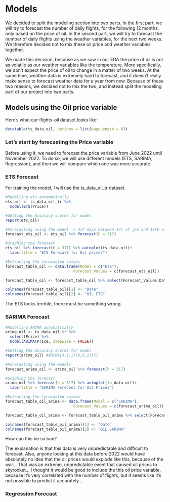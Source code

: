 
# Models 

We decided to split the modeling section into two parts. In the first part, we will try to forecast the number of daily flights, for the following 12 months, only based on the price of oil. In the second part, we will try to forecast the number of daily flights using the weather variables, for the next two weeks. We therefore decided not to mix these oil price and weather variables together. 

We made this decision, because as we saw in our EDA the price of oil is not as volatile as our weather variables like the temperature. More specifically, we don't expect the price of oil to change in a matter of two weeks. At the same time, weather data is extremely hard to forecast, and it doesn't really make sense to forecast weather data for a year from now. Because of these two reasons, we decided not to mix the two, and instead split the modeling part of our project into two parts.

## Models using the Oil price variable

Here's what our flights-oil dataset looks like: 

```r
datatable(ts_data_oil, options = list(pageLength = 6))

```

### Let's start by forecasting the Price variable

Before using it, we need to forecast the price variable from June 2022 until November 2022. To do so, we will use different models (ETS, SARIMA, Regression), and then we will compare which one was more accurate.

### ETS Forecast 

For training the model, I will use the ts_data_oil_tr dataset.

```r

#Modelling ets automatically
ets_oil <- ts_data_oil_tr %>%
  model(ETS(Price))

#Getting the Accuracy scores for model
report(ets_oil)

#Forecasting using the model -> 317 days between 1st of jan and 13th of November
forecast_ets_oil <- ets_oil %>% forecast(h = 317)

#Graphing the forecast
ets_oil %>% forecast(h = 317) %>% autoplot(ts_data_oil)+
  labs(title = "ETS Forecast for Oil prices")

#Extracting the forecasted values
forecast_table_oil <- data.frame(Model = c("ETS"),
                              Forecast_Values = c(forecast_ets_oil))

forecast_table_oil <- forecast_table_oil %>% select(Forecast_Values.Date,Forecast_Values..mean)

colnames(forecast_table_oil)[1] <- "Date"
colnames(forecast_table_oil)[2] <- "OIL ETS"

```

The ETS looks terrible, there must be something wrong. 

### SARIMA Forecast

```r
#Modelling ARIMA automatically
arima_oil <- ts_data_oil_tr %>%
  select(Price) %>%
  model(ARIMA(Price, stepwise = FALSE)) 

#Getting the Accuracy scores for model
report(arima_oil) #ARIMA(3,1,1)(0,0,2)[7]

#Forecasting using the models
forecast_arima_oil <- arima_oil %>% forecast(h = 317)

#Graphing the forecast
arima_oil %>% forecast(h = 317) %>% autoplot(ts_data_oil)+
  labs(title = "SARIMA Forecast for Oil Prices")

#Extracting the forecasted values
forecast_table_oil_arima <- data.frame(Model = c("SARIMA"),
                              Forecast_Values = c(forecast_arima_oil))

forecast_table_oil_arima <- forecast_table_oil_arima %>% select(Forecast_Values.Date,Forecast_Values..mean)

colnames(forecast_table_oil_arima)[1] <- "Date"
colnames(forecast_table_oil_arima)[2] <- "OIL SARIMA"
```

How can this be so bad? 

The explanation is that this data is very unpredictable and difficult to forecast. Also, anyone looking at this data before 2022 would have absolutely no idea that the oil prices would explode like this, because of the war... That was an extreme, unpredictable event that caused oil prices to skyrocket... I thought it would be good to include the this oil price variable, because it's very correlated with the number of flights, but it seems like it's not possible to predict it accurately... 

### Regression Forecast 











